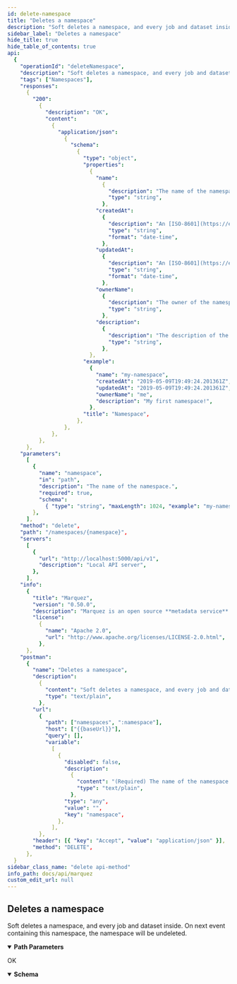 ```yaml
---
id: delete-namespace
title: "Deletes a namespace"
description: "Soft deletes a namespace, and every job and dataset inside. On next event containing this namespace, the namespace will be undeleted."
sidebar_label: "Deletes a namespace"
hide_title: true
hide_table_of_contents: true
api:
  {
    "operationId": "deleteNamespace",
    "description": "Soft deletes a namespace, and every job and dataset inside. On next event containing this namespace, the namespace will be undeleted.",
    "tags": ["Namespaces"],
    "responses":
      {
        "200":
          {
            "description": "OK",
            "content":
              {
                "application/json":
                  {
                    "schema":
                      {
                        "type": "object",
                        "properties":
                          {
                            "name":
                              {
                                "description": "The name of the namespace.",
                                "type": "string",
                              },
                            "createdAt":
                              {
                                "description": "An [ISO-8601](https://en.wikipedia.org/wiki/ISO_8601) timestamp representing the date/time the namespace was created.",
                                "type": "string",
                                "format": "date-time",
                              },
                            "updatedAt":
                              {
                                "description": "An [ISO-8601](https://en.wikipedia.org/wiki/ISO_8601) timestamp representing the date/time the namespace was updated.",
                                "type": "string",
                                "format": "date-time",
                              },
                            "ownerName":
                              {
                                "description": "The owner of the namespace.",
                                "type": "string",
                              },
                            "description":
                              {
                                "description": "The description of the namespace.",
                                "type": "string",
                              },
                          },
                        "example":
                          {
                            "name": "my-namespace",
                            "createdAt": "2019-05-09T19:49:24.201361Z",
                            "updatedAt": "2019-05-09T19:49:24.201361Z",
                            "ownerName": "me",
                            "description": "My first namespace!",
                          },
                        "title": "Namespace",
                      },
                  },
              },
          },
      },
    "parameters":
      [
        {
          "name": "namespace",
          "in": "path",
          "description": "The name of the namespace.",
          "required": true,
          "schema":
            { "type": "string", "maxLength": 1024, "example": "my-namespace" },
        },
      ],
    "method": "delete",
    "path": "/namespaces/{namespace}",
    "servers":
      [
        {
          "url": "http://localhost:5000/api/v1",
          "description": "Local API server",
        },
      ],
    "info":
      {
        "title": "Marquez",
        "version": "0.50.0",
        "description": "Marquez is an open source **metadata service** for the **collection**, **aggregation**, and **visualization** of a data ecosystem's metadata.",
        "license":
          {
            "name": "Apache 2.0",
            "url": "http://www.apache.org/licenses/LICENSE-2.0.html",
          },
      },
    "postman":
      {
        "name": "Deletes a namespace",
        "description":
          {
            "content": "Soft deletes a namespace, and every job and dataset inside. On next event containing this namespace, the namespace will be undeleted.",
            "type": "text/plain",
          },
        "url":
          {
            "path": ["namespaces", ":namespace"],
            "host": ["{{baseUrl}}"],
            "query": [],
            "variable":
              [
                {
                  "disabled": false,
                  "description":
                    {
                      "content": "(Required) The name of the namespace.",
                      "type": "text/plain",
                    },
                  "type": "any",
                  "value": "",
                  "key": "namespace",
                },
              ],
          },
        "header": [{ "key": "Accept", "value": "application/json" }],
        "method": "DELETE",
      },
  }
sidebar_class_name: "delete api-method"
info_path: docs/api/marquez
custom_edit_url: null
---
```



## Deletes a namespace

Soft deletes a namespace, and every job and dataset inside. On next event containing this namespace, the namespace will be undeleted.

<details style={{"marginBottom":"1rem"}} data-collapsed={false} open={true}><summary style={{}}><strong>Path Parameters</strong></summary><div><ul><ParamsItem className={"paramsItem"} param={{"name":"namespace","in":"path","description":"The name of the namespace.","required":true,"schema":{"type":"string","maxLength":1024,"example":"my-namespace"}}}></ParamsItem></ul></div></details><div><ApiTabs><TabItem label={"200"} value={"200"}><div>

OK

</div><div><MimeTabs schemaType={"response"}><TabItem label={"application/json"} value={"application/json"}><SchemaTabs><TabItem label={"Schema"} value={"Schema"}><details style={{}} data-collapsed={false} open={true}><summary style={{"textAlign":"left"}}><strong>Schema</strong></summary><div style={{"textAlign":"left","marginLeft":"1rem"}}></div><ul style={{"marginLeft":"1rem"}}><SchemaItem collapsible={false} name={"name"} required={false} schemaName={"string"} qualifierMessage={undefined} schema={{"description":"The name of the namespace.","type":"string"}}></SchemaItem><SchemaItem collapsible={false} name={"createdAt"} required={false} schemaName={"date-time"} qualifierMessage={undefined} schema={{"description":"An [ISO-8601](https://en.wikipedia.org/wiki/ISO_8601) timestamp representing the date/time the namespace was created.","type":"string","format":"date-time"}}></SchemaItem><SchemaItem collapsible={false} name={"updatedAt"} required={false} schemaName={"date-time"} qualifierMessage={undefined} schema={{"description":"An [ISO-8601](https://en.wikipedia.org/wiki/ISO_8601) timestamp representing the date/time the namespace was updated.","type":"string","format":"date-time"}}></SchemaItem><SchemaItem collapsible={false} name={"ownerName"} required={false} schemaName={"string"} qualifierMessage={undefined} schema={{"description":"The owner of the namespace.","type":"string"}}></SchemaItem><SchemaItem collapsible={false} name={"description"} required={false} schemaName={"string"} qualifierMessage={undefined} schema={{"description":"The description of the namespace.","type":"string"}}></SchemaItem></ul></details></TabItem><TabItem label={"Example (from schema)"} value={"Example (from schema)"}><ResponseSamples responseExample={"{\n  \"name\": \"my-namespace\",\n  \"createdAt\": \"2019-05-09T19:49:24.201361Z\",\n  \"updatedAt\": \"2019-05-09T19:49:24.201361Z\",\n  \"ownerName\": \"me\",\n  \"description\": \"My first namespace!\"\n}"} language={"json"}></ResponseSamples></TabItem></SchemaTabs></TabItem></MimeTabs></div></TabItem></ApiTabs></div>

